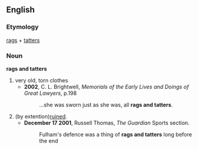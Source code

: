 ==English==
===Etymology===
[[rags]] + [[tatters]]
===Noun===
'''rags and tatters''' {{pluralonly}}

#very old, torn clothes
#*'''2002''',  C. L. Brightwell, ''Memorials of the Early Lives and Doings of Great Lawyers'', p.198
#*:...she was sworn just as she was, all '''rags and tatters'''.
#(by extention)[[ruined]].
#*'''December 17 2001''',  Russell Thomas, ''The Guardian'' Sports section.
#*:Fulham's defence was a thing of '''rags and tatters''' long before the end